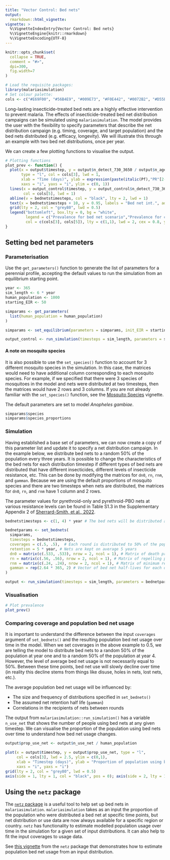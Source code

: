 ```yaml
---
title: "Vector Control: Bed nets"
output: 
  rmarkdown::html_vignette:
vignette: >
  %\VignetteIndexEntry{Vector Control: Bed nets}
  %\VignetteEngine{knitr::rmarkdown}
  %\VignetteEncoding{UTF-8}
---
```


```r
knitr::opts_chunk$set(
  collapse = TRUE,
  comment = "#>",
  dpi=300,
  fig.width=7
)
```

```r
# Load the requisite packages:
library(malariasimulation)
# Set colour palette:
cols <- c("#E69F00", "#56B4E9", "#009E73", "#F0E442", "#0072B2", "#D55E00", "#CC79A7")
```

Long-lasting insecticide-treated bed nets are a highly effective intervention to prevent malaria. The effects of insecticide-treated bed net distribution campaigns can be simulated using `malariasimulation`. The model provides the user with the flexibility to specify parameters that describe the net distribution campaign (e.g. timing, coverage, and target population) and the bed nets distributed (e.g. efficacy, longevity). We will illustrate this through an example with two bed net distributions, once per year.

We can create a few plotting functions to visualise the output.
```r
# Plotting functions
plot_prev <- function() {
  plot(x = output$timestep, y = output$n_detect_730_3650 / output$n_age_730_3650, 
       type = "l", col = cols[3], lwd = 1,
       xlab = "Time (days)", ylab = expression(paste(italic(Pf),"PR"[2-10])),
       xaxs = "i", yaxs = "i", ylim = c(0, 1))
  lines(x = output_control$timestep, y = output_control$n_detect_730_3650 / output_control$n_age_730_3650,
        col = cols[5], lwd = 1)
  abline(v = bednetstimesteps, col = "black", lty = 2, lwd = 1)
  text(x = bednetstimesteps + 10, y = 0.95, labels = "Bed net int.", adj = 0, cex = 0.8)
  grid(lty = 2, col = "grey80", lwd = 0.5)
  legend("bottomleft", box.lty = 0, bg = "white",
         legend = c("Prevalence for bed net scenario","Prevalence for control scenario"),
         col = c(cols[3], cols[5]), lty = c(1,1), lwd = 2, cex = 0.8, y.intersp = 1.3)
}
```
  
## Setting bed net parameters

### Parameterisation

Use the `get_parameters()` function to generate the list of parameters for a perennial profile, accepting the default values to run the simulation from an equilibrium starting point. 

```r
year <- 365
sim_length <- 6 * year
human_population <- 1000
starting_EIR <- 50

simparams <- get_parameters(
  list(human_population = human_population)
)

simparams <- set_equilibrium(parameters = simparams, init_EIR = starting_EIR)

output_control <- run_simulation(timesteps = sim_length, parameters = simparams)
```

#### A note on mosquito species  
It is also possible to use the `set_species()` function to account for 3 different mosquito species in the simulation. In this case, the matrices would need to have additional column corresponding to each mosquito species. For example, if we specified that there were 3 species of mosquitoes in the model and nets were distributed at two timesteps, then the matrices would have 2 rows and 3 columns. If you are not already familiar with the `set_species()` function, see the [Mosquito Species](https://mrc-ide.github.io/malariasimulation/articles/SetSpecies.html) vignette.  

The default parameters are set to model *Anopheles gambiae*. 
```r
simparams$species
simparams$species_proportions
```
  
### Simulation

Having established a base set of parameters, we can now create a copy of this parameter list and update it to specify a net distribution campaign. In the example below, we distribute bed nets to a random 50% of the population every three years. It is possible to change the characteristics of the bed nets for each distribution timestep if different types of bed nets are distributed that have different insecticides, different levels of insecticide resistance, etc. This can be done by modifying the matrices for `dn0`, `rn`, `rnm`, and `gamman`. Because we are using the default proportions of mosquito species and there are two timesteps when nets are distributed, the matrices for `dn0`, `rn`, and `rnm` have 1 column and 2 rows.

The parameter values for pyrethroid-only and pyrethroid-PBO nets at various resistance levels can be found in Table S1.3 in the Supplementary Appendix 2 of [Sherrard-Smith, et al., 2022](https://doi.org/10.1016/S2542-5196(21)00296-5).

  
```r
bednetstimesteps <- c(1, 4) * year # The bed nets will be distributed at the end of the first and the 4th year. 

bednetparams <- set_bednets(
  simparams,
  timesteps = bednetstimesteps,
  coverages = c(.5, .5),  # Each round is distributed to 50% of the population.
  retention = 5 * year, # Nets are kept on average 5 years
  dn0 = matrix(c(.533, .533), nrow = 2, ncol = 1), # Matrix of death probabilities for each mosquito species over time
  rn = matrix(c(.56, .56), nrow = 2, ncol = 1), # Matrix of repelling probabilities for each mosquito species over time
  rnm = matrix(c(.24, .24), nrow = 2, ncol = 1), # Matrix of minimum repelling probabilities for each mosquito species over time
  gamman = rep(2.64 * 365, 2) # Vector of bed net half-lives for each distribution timestep
)

output <- run_simulation(timesteps = sim_length, parameters = bednetparams)
```

### Visualisation

```r
# Plot prevalence
plot_prev()
```
  
### Comparing coverage and population bed net usage 

It is important to understand the difference between the input `coverages` argument of `set_bednets()` and the resulting population bed net usage over time in the model. When we set coverages in the above example to 0.5, we are telling the model to distribute bed nets to a random 50% of the population at year one and to a random 50% of the population at year 4. However, the level of average bed net usage is not necessarily equal to 50%. Between these time points, bed net use will slowly decline over time (in reality this decline stems from things like disuse, holes in nets, lost nets, etc.).
  
The average population bed net usage will be influenced by:   

* The size and frequency of distributions specified in `set_bednets()`  
* The assumed net retention half life (`gamman`)
* Correlations in the recipients of nets between rounds  
  
The output from `malariasimulation::run_simulation()` has a variable `n_use_net` that shows the number of people using bed nets at any given timestep. We can visualise the proportion of the population using bed nets over time to understand how bed net usage changes. 

```r
output$prop_use_net <- output$n_use_net / human_population

plot(x = output$timestep, y = output$prop_use_net, type = "l", 
     col = cols[3], lwd = 2.5, ylim = c(0,1),
     xlab = "Timestep (days)", ylab = "Proportion of population using bed nets",
     xaxs = "i", yaxs = "i")
grid(lty = 2, col = "grey80", lwd = 0.5)
axis(side = 1, lty = 1, col = "black", pos = 0); axis(side = 2, lty = 1, col = "black")
```
  
## Using the `netz` package

The [`netz` package](https://mrc-ide.github.io/netz/index.html) is a useful tool to help set up bed nets in `malariasimulation`. `malariasimulation` takes as an input the proportion of the population who were distributed a bed net at specific time points, but net distribution or use data are now always available for a specific region or country. `netz` has functionality to estimate modelled population usage over time in the simulation for a given set of input distributions. It can also help to fit the input coverages to usage data.
  
See [this vignette](https://mrc-ide.github.io/netz/articles/population_usage.html) from the `netz` package that demonstrates how to estimate population bed net usage from an input distribution. 

